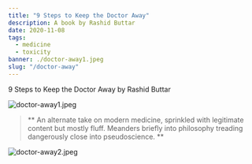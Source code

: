 ---
title: "9 Steps to Keep the Doctor Away"
description: A book by Rashid Buttar
date: 2020-11-08
tags:
  - medicine
  - toxicity
banner: ./doctor-away1.jpeg
slug: "/doctor-away"
---

9 Steps to Keep the Doctor Away by Rashid Buttar

![doctor-away1.jpeg](doctor-away1.jpeg)

> ** An alternate take on modern medicine, sprinkled with legitimate content but mostly fluff. Meanders briefly into philosophy treading dangerously close into pseudoscience. **

![doctor-away2.jpeg](doctor-away2.jpeg)